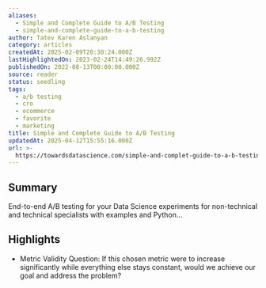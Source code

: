 ```yaml
---
aliases:
  - Simple and Complete Guide to A/B Testing
  - simple-and-complete-guide-to-a-b-testing
author: Tatev Karen Aslanyan
category: articles
createdAt: 2025-02-09T20:38:24.000Z
lastHighlightedOn: 2023-02-24T14:49:26.992Z
publishedOn: 2022-08-13T00:00:00.000Z
source: reader
status: seedling
tags:
  - a/b testing
  - cro
  - ecommerce
  - favorite
  - marketing
title: Simple and Complete Guide to A/B Testing
updatedAt: 2025-04-12T15:55:16.000Z
url: >-
  https://towardsdatascience.com/simple-and-complet-guide-to-a-b-testing-c34154d0ce5a
---
```

## Summary

End-to-end A/B testing for your Data Science experiments for non-technical and technical specialists with examples and Python…

## Highlights

- Metric Validity Question: If this chosen metric were to increase significantly while everything else stays constant, would we achieve our goal and address the problem?
